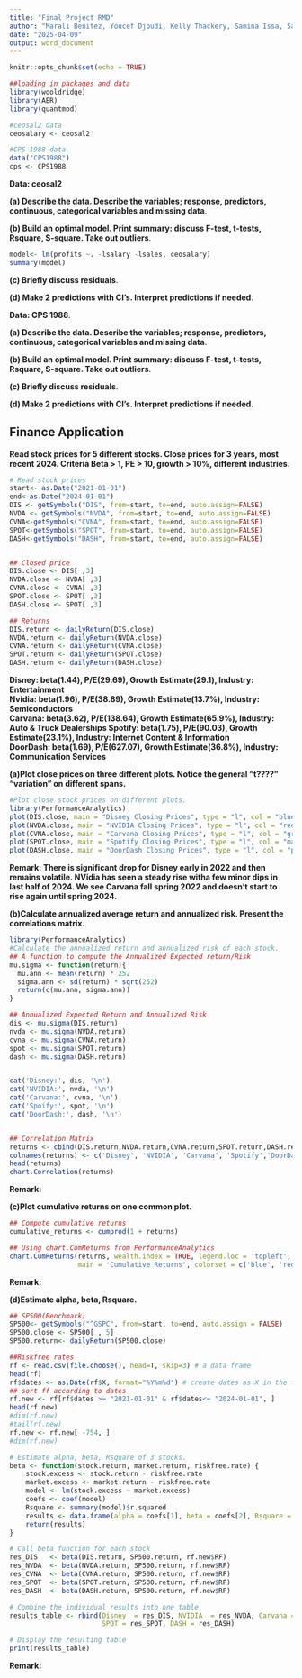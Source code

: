 ```yaml
---
title: "Final Project RMD"
author: "Marali Benitez, Youcef Djoudi, Kelly Thackery, Samina Issa, Samira Bechi"
date: "2025-04-09"
output: word_document
---
```


```r
knitr::opts_chunk$set(echo = TRUE)
```

```r
##loading in packages and data
library(wooldridge)
library(AER)
library(quantmod)

#ceosal2 data
ceosalary <- ceosal2

#CPS 1988 data
data("CPS1988")
cps <- CPS1988
```

**Data: ceosal2**

**(a) Describe the data. Describe the variables; response, predictors, continuous, categorical variables and missing data**.   



**(b) Build an optimal model. Print summary: discuss F-test, t-tests, Rsquare, S-square. Take out outliers**.  
```r
model<- lm(profits ~. -lsalary -lsales, ceosalary)
summary(model)

```
**(c) Briefly discuss residuals**.  



**(d) Make 2 predictions with CI's. Interpret predictions if needed**.  




**Data: CPS 1988**.   

**(a) Describe the data. Describe the variables; response, predictors, continuous, categorical variables and missing data**.   



**(b) Build an optimal model. Print summary: discuss F-test, t-tests, Rsquare, S-square. Take out outliers**.  



**(c) Briefly discuss residuals**.  



**(d) Make 2 predictions with CI's. Interpret predictions if needed**.  

## Finance Application  

**Read stock prices for 5 different stocks. Close prices for 3 years, most recent 2024. Criteria Beta > 1, PE > 10, growth > 10%, different industries.**
```r
# Read stock prices
start<- as.Date("2021-01-01")
end<-as.Date("2024-01-01")
DIS <- getSymbols("DIS", from=start, to=end, auto.assign=FALSE)
NVDA <- getSymbols("NVDA", from=start, to=end, auto.assign=FALSE)
CVNA<-getSymbols("CVNA", from=start, to=end, auto.assign=FALSE)
SPOT<-getSymbols("SPOT", from=start, to=end, auto.assign=FALSE)
DASH<-getSymbols("DASH", from=start, to=end, auto.assign=FALSE)


## Closed price
DIS.close <- DIS[ ,3]
NVDA.close <- NVDA[ ,3]
CVNA.close <- CVNA[ ,3]
SPOT.close <- SPOT[ ,3]
DASH.close <- SPOT[ ,3]

## Returns
DIS.return <- dailyReturn(DIS.close)
NVDA.return <- dailyReturn(NVDA.close)
CVNA.return <- dailyReturn(CVNA.close)
SPOT.return <- dailyReturn(SPOT.close)
DASH.return <- dailyReturn(DASH.close)


```

**Disney: beta(1.44), P/E(29.69), Growth Estimate(29.1), Industry: Entertainment    
  Nvidia: beta(1.96), P/E(38.89), Growth Estimate(13.7%), Industry: Semiconductors    
  Carvana: beta(3.62), P/E(138.64), Growth Estimate(65.9%), Industry: Auto & Truck Dealerships     Spotify: beta(1.75), P/E(90.03), Growth Estimate(23.1%), Industry: Internet Content & Information  
  DoorDash: beta(1.69), P/E(627.07), Growth Estimate(36.8%), Industry: Communication Services**      
        
**(a)Plot close prices on three different plots. Notice the general "t????" "variation" on different spans.**  
```r
#Plot close stock prices on different plots.
library(PerformanceAnalytics)
plot(DIS.close, main = "Disney Closing Prices", type = "l", col = "blue", xlab = "Date", ylab = "Price")
plot(NVDA.close, main = "NVIDIA Closing Prices", type = "l", col = "red", xlab = "Date", ylab = "Price")
plot(CVNA.close, main = "Carvana Closing Prices", type = "l", col = "green", xlab = "Date", ylab = "Price")
plot(SPOT.close, main = "Spotify Closing Prices", type = "l", col = "magenta", xlab = "Date", ylab = "Price")
plot(DASH.close, main = "DoorDash Closing Prices", type = "l", col = "purple", xlab = "Date", ylab = "Price")
```

**Remark: There is significant drop for Disney early in 2022 and then remains volatile. NVidia has seen a steady rise witha few minor dips in last half of 2024. We see Carvana fall spring 2022 and doesn't start to rise again until spring 2024. **  

**(b)Calculate annualized average return and annualized risk. Present the correlations matrix.**  
```r
library(PerformanceAnalytics)
#Calculate the annualized return and annualized risk of each stock.
## A function to compute the Annualized Expected return/Risk
mu.sigma <- function(return){
  mu.ann <- mean(return) * 252
  sigma.ann <- sd(return) * sqrt(252)
  return(c(mu.ann, sigma.ann))
}

## Annualized Expected Return and Annualized Risk
dis <- mu.sigma(DIS.return)
nvda <- mu.sigma(NVDA.return)
cvna <- mu.sigma(CVNA.return)
spot <- mu.sigma(SPOT.return)
dash <- mu.sigma(DASH.return)


cat('Disney:', dis, '\n')
cat('NVIDIA:', nvda, '\n')
cat('Carvana:', cvna, '\n')
cat('Spoify:', spot, '\n')
cat('DoorDash:', dash, '\n')


## Correlation Matrix
returns <- cbind(DIS.return,NVDA.return,CVNA.return,SPOT.return,DASH.return)
colnames(returns) <- c('Disney', 'NVIDIA', 'Carvana', 'Spotify','DoorDash')
head(returns)
chart.Correlation(returns)
```


**Remark: **  

**(c)Plot cumulative returns on one common plot.**  
```r
## Compute cumulative returns
cumulative_returns <- cumprod(1 + returns)

## Using chart.CumReturns from PerformanceAnalytics
chart.CumReturns(returns, wealth.index = TRUE, legend.loc = 'topleft',
                 main = 'Cumulative Returns', colorset = c('blue', 'red','green','magenta','purple'))

```

**Remark: **  

**(d)Estimate alpha, beta, Rsquare.**  
```r
## SP500(Benchmark)
SP500<- getSymbols("^GSPC", from=start, to=end, auto.assign = FALSE)
SP500.close <- SP500[ , 5]
SP500.return<- dailyReturn(SP500.close)

##Riskfree rates 
rf <- read.csv(file.choose(), head=T, skip=3) # a data frame
head(rf)
rf$dates <- as.Date(rf$X, format="%Y%m%d") # create dates as X in the fama.french
## sort ff according to dates 
rf.new <- rf[rf$dates >= "2021-01-01" & rf$dates<= "2024-01-01", ] 
head(rf.new)
#dim(rf.new)
#tail(rf.new)
rf.new <- rf.new[ -754, ]
#dim(rf.new)

# Estimate alpha, beta, Rsquare of 3 stocks.
beta <- function(stock.return, market.return, riskfree.rate) {
    stock.excess <- stock.return - riskfree.rate
    market.excess <- market.return - riskfree.rate
    model <- lm(stock.excess ~ market.excess)
    coefs <- coef(model)
    Rsquare <- summary(model)$r.squared
    results <- data.frame(alpha = coefs[1], beta = coefs[2], Rsquare = Rsquare)
    return(results)
}

# Call beta function for each stock
res_DIS   <- beta(DIS.return, SP500.return, rf.new$RF)
res_NVDA  <- beta(NVDA.return, SP500.return, rf.new$RF)
res_CVNA  <- beta(CVNA.return, SP500.return, rf.new$RF)
res_SPOT  <- beta(SPOT.return, SP500.return, rf.new$RF)
res_DASH  <- beta(DASH.return, SP500.return, rf.new$RF)

# Combine the individual results into one table
results_table <- rbind(Disney  = res_DIS, NVIDIA  = res_NVDA, Carvana = res_CVNA, 
                       SPOT = res_SPOT, DASH = res_DASH)

# Display the resulting table
print(results_table)

```

**Remark: **  





